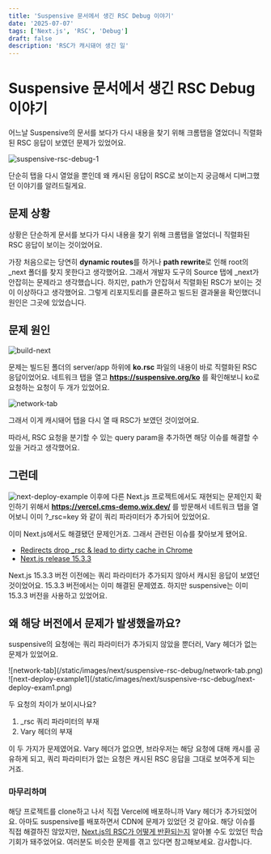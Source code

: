 ```yaml
---
title: 'Suspensive 문서에서 생긴 RSC Debug 이야기'
date: '2025-07-07'
tags: ['Next.js', 'RSC', 'Debug']
draft: false
description: 'RSC가 캐시돼어 생긴 일'
---
```


# Suspensive 문서에서 생긴 RSC Debug 이야기

어느날 Suspensive의 문서를 보다가 다시 내용을 찾기 위해 크롬탭을 열었더니 직렬화된 RSC 응답이 보였던 문제가 있었어요.

![suspensive-rsc-debug-1](/static/images/next/suspensive-rsc-debug/rsc-response.png)

단순히 탭을 다시 열었을 뿐인데 왜 캐시된 응답이 RSC로 보이는지 궁금해서 디버그했던 이야기를 알려드릴게요.

## 문제 상황

상황은 단순하게 문서를 보다가 다시 내용을 찾기 위해 크롬탭을 열었더니 직렬화된 RSC 응답이 보이는 것이었어요.

가장 처음으로는 당연히 **dynamic routes**를 하거나 **path rewrite**로 인해 root의 \_next 폴더를 찾지 못한다고 생각했어요.
그래서 개발자 도구의 Source 탭에 \_next가 안잡히는 문제라고 생각했습니다.
하지만, path가 안잡혀서 직렬화된 RSC가 보이는 것이 이상하다고 생각했어요. 그렇게 리포지토리를 클론하고 빌드된 결과물을 확인했더니 원인은 그곳에 있었습니다.

## 문제 원인

![build-next](/static/images/next/suspensive-rsc-debug/build-next.png)

문제는 빌드된 폴더의 server/app 하위에 **ko.rsc** 파일의 내용이 바로 직렬화된 RSC 응답이었어요.
네트워크 탭을 열고 **https://suspensive.org/ko** 를 확인해보니 ko로 요청하는 요청이 두 개가 있었어요.

![network-tab](/static/images/next/suspensive-rsc-debug/network-tab.png)

그래서 이게 캐시돼어 탭을 다시 열 때 RSC가 보였던 것이었어요.

따라서, RSC 요청을 분기할 수 있는 query param을 추가하면 해당 이슈를 해결할 수 있을 거라고 생각했어요.

## 그런데

![next-deploy-example](/static/images/next/suspensive-rsc-debug/next-deploy-exam1.png)
이후에 다른 Next.js 프로젝트에서도 재현되는 문제인지 확인하기 위해서 **https://vercel.cms-demo.wix.dev/** 를 방문해서 네트워크 탭을 열어보니 이미 ?\_rsc=key 와 같이 쿼리 파라미터가 추가되어 있었어요.

이미 Next.js에서도 해결됐던 문제인거죠. 그래서 관련된 이슈를 찾아보게 됐어요.

- [Redirects drop \_rsc & lead to dirty cache in Chrome](https://github.com/vercel/next.js/issues/79346)
- [Next.js release 15.3.3](https://github.com/vercel/next.js/releases/tag/v15.3.3)

Next.js 15.3.3 버전 이전에는 쿼리 파라미터가 추가되지 않아서 캐시된 응답이 보였던 것이었어요.
15.3.3 버전에서는 이미 해결된 문제였죠. 하지만 suspensive는 이미 15.3.3 버전을 사용하고 있었어요.

## 왜 해당 버전에서 문제가 발생했을까요?

suspensive의 요청에는 쿼리 파라미터가 추가되지 않았을 뿐더러, Vary 헤더가 없는 문제가 있었어요.

<div style={{ display: 'flex', gap: '32px' }}>
  <div>![network-tab](/static/images/next/suspensive-rsc-debug/network-tab.png)</div>
  <div>![next-deploy-example1](/static/images/next/suspensive-rsc-debug/next-deploy-exam1.png)</div>
</div>

두 요청의 차이가 보이시나요?

1. \_rsc 쿼리 파라미터의 부재
2. Vary 헤더의 부재

이 두 가지가 문제였어요. Vary 헤더가 없으면, 브라우저는 해당 요청에 대해 캐시를 공유하게 되고, 쿼리 파라미터가 없는 요청은 캐시된 RSC 응답을 그대로 보여주게 되는 거죠.

### 마무리하며

해당 프로젝트를 clone하고 나서 직접 Vercel에 배포하니까 Vary 헤더가 추가되었어요.
아마도 suspensive를 배포하면서 CDN에 문제가 있었던 것 같아요.
해당 이슈를 직접 해결하진 않았지만, [Next.js의 RSC가 어떻게 반환되는지](https://mj-dev.site/blog/next/nextjs-two-phase-rendering) 알아볼 수도 있었던 학습 기회가 돼주었어요.
여러분도 비슷한 문제를 겪고 있다면 참고해보세요. 감사합니다.
